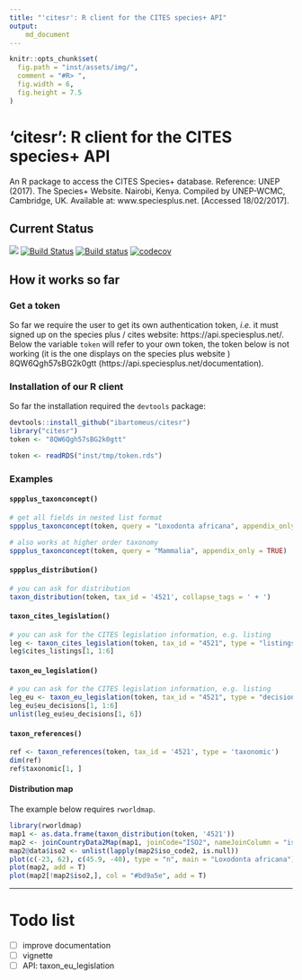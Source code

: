 ```yaml
---
title: "'citesr': R client for the CITES species+ API"
output:
    md_document
---
```



```r
knitr::opts_chunk$set(
  fig.path = "inst/assets/img/",
  comment = "#R> ",
  fig.width = 6,
  fig.height = 7.5
)
```

# 'citesr': R client for the CITES species+ API

An R package to access the CITES Species+ database. Reference:
UNEP (2017). The Species+ Website. Nairobi, Kenya. Compiled by UNEP-WCMC,
Cambridge, UK. Available at: www.speciesplus.net. [Accessed 18/02/2017].

## Current Status

![](https://img.shields.io/badge/citesr-InDevelopment-d7ae67.svg)
[![Build Status](https://travis-ci.org/ibartomeus/citesr.svg?branch=master)](https://travis-ci.org/ibartomeus/citesr)
[![Build status](https://ci.appveyor.com/api/projects/status/j8u04bwan0kqpn0f?svg=true)](https://ci.appveyor.com/project/KevCaz/citesr)
[![codecov](https://codecov.io/gh/ibartomeus/citesr/branch/master/graph/badge.svg)](https://codecov.io/gh/ibartomeus/citesr)


## How it works so far

### Get a token

So far we require the user to get its own authentication token, *i.e.* it must
signed up on the species plus / cites website: https://api.speciesplus.net/.
Below the variable `token` will refer to your own token, the token below
is not working (it is the one displays on the species plus website )
8QW6Qgh57sBG2k0gtt (https://api.speciesplus.net/documentation).


### Installation of our R client

So far the installation required the `devtools` package:

```R
devtools::install_github("ibartomeus/citesr")
library("citesr")
token <- "8QW6Qgh57sBG2k0gtt"
```

```R
token <- readRDS("inst/tmp/token.rds")
```

### Examples

#### `sppplus_taxonconcept()`

```R
# get all fields in nested list format
sppplus_taxonconcept(token, query = "Loxodonta africana", appendix_only = TRUE)
```

```R
# also works at higher order taxonomy
sppplus_taxonconcept(token, query = "Mammalia", appendix_only = TRUE)
```



#### `sppplus_distribution()`

```R
# you can ask for distribution
taxon_distribution(token, tax_id = '4521', collapse_tags = ' + ')
```

#### `taxon_cites_legislation()`

```R
# you can ask for the CITES legislation information, e.g. listing
leg <- taxon_cites_legislation(token, tax_id = "4521", type = "listings")
leg$cites_listings[1, 1:6]
```

#### `taxon_eu_legislation()`

```R
# you can ask for the CITES legislation information, e.g. listing
leg_eu <- taxon_eu_legislation(token, tax_id = "4521", type = "decisions")
leg_eu$eu_decisions[1, 1:6]
unlist(leg_eu$eu_decisions[1, 6])
```

#### `taxon_references()`

```R
ref <- taxon_references(token, tax_id = '4521', type = 'taxonomic')
dim(ref)
ref$taxonomic[1, ]
```



#### Distribution map

The example below requires `rworldmap`.

```R
library(rworldmap)
map1 <- as.data.frame(taxon_distribution(token, '4521'))
map2 <- joinCountryData2Map(map1, joinCode="ISO2", nameJoinColumn = "iso_code2", nameCountryColumn = "name")
map2@data$iso2 <- unlist(lapply(map2$iso_code2, is.null))
plot(c(-23, 62), c(45.9, -40), type = "n", main = "Loxodonta africana")
plot(map2, add = T)
plot(map2[!map2$iso2,], col = "#bd9a5e", add = T)
```


-------------------------------------------------------




# Todo list

- [ ] improve documentation
- [ ] vignette
- [ ] API: taxon_eu_legislation
